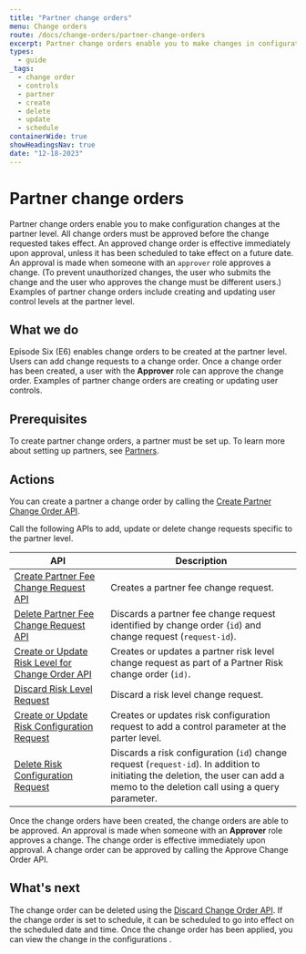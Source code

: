 ```yaml
---
title: "Partner change orders"
menu: Change orders
route: /docs/change-orders/partner-change-orders
excerpt: Partner change orders enable you to make changes in configuration at the partner level.
types: 
  - guide
_tags:
  - change order
  - controls
  - partner
  - create
  - delete
  - update
  - schedule
containerWide: true
showHeadingsNav: true
date: "12-18-2023"
---
```


# Partner change orders

Partner change orders enable you to make configuration changes at the partner level. All change orders must be approved before the change requested takes effect. An approved change order is effective immediately upon approval, unless it has been scheduled to take effect on a future date. An approval is made when someone with an `approver` role approves a change. (To prevent unauthorized changes, the user who submits the change and the user who approves the change must be different users.) Examples of partner change orders include creating and updating user control levels at the partner level.

## What we do

Episode Six (E6) enables change orders to be created at the partner level. Users can add change requests to a change order. Once a change order has been created, a user with the **Approver** role can approve the change order. Examples of partner change orders are creating or updating user controls.

## Prerequisites

To create partner change orders, a partner must be set up. To learn more about setting up partners, see [Partners](/docs/platform-access/partners).

## Actions

You can create a partner a change order by calling the [Create Partner Change Order API](/tech-specs/change-orders/partner-change-orders/api?#operation/net.e6tech.h3.middletier.api.v1.partner.partner.PartnerChangeOrderAPI_createChangeOrder_POST).

Call the following APIs to add, update or delete change requests specific to the partner level.

| API | Description |
| -- | -- |
| [Create Partner Fee Change Request API](/tech-specs/change-orders/partner-change-orders/api?#operation/net.e6tech.h3.middletier.api.v1.partner.partner.PartnerChangeOrderAPI_createUpdateFeeEntryRequest_POST) | Creates a partner fee change request. |
| [Delete Partner Fee Change Request API](/tech-specs/change-orders/partner-change-orders/api?#operation/net.e6tech.h3.middletier.api.v1.partner.partner.PartnerChangeOrderAPI_discardFeeEntry_DELETE) | Discards a partner fee change request identified by change order (`id`) and change request (`request-id`). |
| [Create or Update Risk Level for Change Order API](/tech-specs/change-orders/partner-change-orders/api?#operation/net.e6tech.h3.middletier.api.v1.partner.partner.PartnerChangeOrderAPI_createUpdateRiskLevelRequest_POST) | Creates or updates a partner risk level change request as part of a Partner Risk change order (`id)`. |
| [Discard Risk Level Request](/tech-specs/change-orders/partner-change-orders/api?#operation/net.e6tech.h3.middletier.api.v1.partner.partner.PartnerChangeOrderAPI_discardRiskLevelRequest_DELETE) | Discard a risk level change request. |
| [Create or Update Risk Configuration Request](/tech-specs/change-orders/partner-change-orders/api?#operation/net.e6tech.h3.middletier.api.v1.partner.partner.PartnerChangeOrderAPI_createUpdateRiskConfigRequest_POST) | Creates or updates risk configuration request to add a control parameter at the parter level. |
| [Delete Risk Configuration Request](/tech-specs/change-orders/partner-change-orders/api?#operation/net.e6tech.h3.middletier.api.v1.partner.partner.PartnerChangeOrderAPI_discardRiskConfigRequest_DELETE) | Discards a risk configuration (`id`) change request (`request-id`). In addition to initiating the deletion, the user can add a memo to the deletion call using a query parameter. |

Once the change orders have been created, the change orders are able to be approved. An approval is made when someone with an **Approver** role approves a change. The change order is effective immediately upon approval. A change order can be approved by calling the Approve Change Order API.

## What's next

The change order can be deleted using the [Discard Change Order API](/tech-specs/change-orders/partner-change-orders/api?#operation/net.e6tech.h3.middletier.api.v1.partner.partner.PartnerChangeOrderAPI_discardChangeOrder_DELETE). If the change order is set to schedule, it can be scheduled to go into effect on the scheduled date and time. Once the change order has been applied, you can view the change in the configurations .
